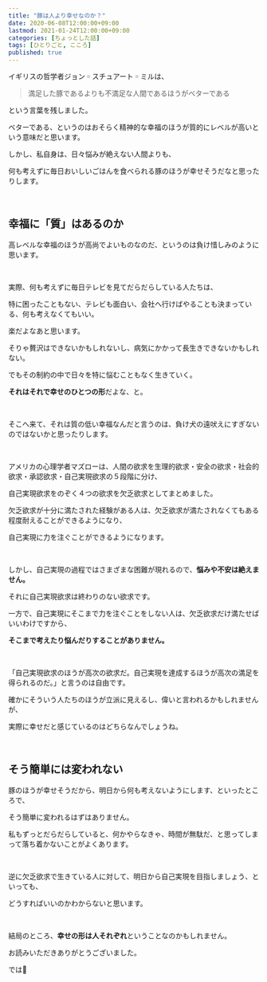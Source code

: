 ```yaml
---
title: "豚は人より幸せなのか？"
date: 2020-06-08T12:00:00+09:00
lastmod: 2021-01-24T12:00:00+09:00
categories: [ちょっとした話]
tags: [ひとりごと, こころ]
published: true
---
```


イギリスの哲学者ジョン゠スチュアート゠ミルは、

> 満足した豚であるよりも不満足な人間であるほうがベターである

という言葉を残しました。

ベターである、というのはおそらく精神的な幸福のほうが質的にレベルが高いという意味だと思います。

<!--more-->

しかし、私自身は、日々悩みが絶えない人間よりも、

何も考えずに毎日おいしいごはんを食べられる豚のほうが幸せそうだなと思ったりします。

<br/>

## 幸福に「質」はあるのか

高レベルな幸福のほうが高尚でよいものなのだ、というのは負け惜しみのように思います。

<br/>

実際、何も考えずに毎日テレビを見てだらだらしている人たちは、

特に困ったこともない、テレビも面白い、会社へ行けばやることも決まっている、何も考えなくてもいい。

楽だよなあと思います。

そりゃ贅沢はできないかもしれないし、病気にかかって長生きできないかもしれない。

でもその制約の中で日々を特に悩むこともなく生きていく。

**それはそれで幸せのひとつの形**だよな、と。

<br/>

そこへ来て、それは質の低い幸福なんだと言うのは、負け犬の遠吠えにすぎないのではないかと思ったりします。

<br/>

アメリカの心理学者マズローは、人間の欲求を生理的欲求・安全の欲求・社会的欲求・承認欲求・自己実現欲求の５段階に分け、

自己実現欲求をのぞく４つの欲求を欠乏欲求としてまとめました。

欠乏欲求が十分に満たされた経験がある人は、欠乏欲求が満たされなくてもある程度耐えることができるようになり、

自己実現に力を注ぐことができるようになります。

<br/>

しかし、自己実現の過程ではさまざまな困難が現れるので、**悩みや不安は絶えません。**

それに自己実現欲求は終わりのない欲求です。

一方で、自己実現にそこまで力を注ぐことをしない人は、欠乏欲求だけ満たせばいいわけですから、

**そこまで考えたり悩んだりすることがありません。**

<br/>

「自己実現欲求のほうが高次の欲求だ。自己実現を達成するほうが高次の満足を得られるのだ。」と言うのは自由です。

確かにそういう人たちのほうが立派に見えるし、偉いと言われるかもしれませんが、

実際に幸せだと感じているのはどちらなんでしょうね。

<relpos link="raku-fujiyu" />

<br/>

## そう簡単には変われない

豚のほうが幸せそうだから、明日から何も考えないようにします、といったところで、

そう簡単に変われるはずはありません。

私もずっとだらだらしていると、何かやらなきゃ、時間が無駄だ、と思ってしまって落ち着かないことがよくあります。

<br/>

逆に欠乏欲求で生きている人に対して、明日から自己実現を目指しましょう、といっても、

どうすればいいのかわからないと思います。

<br/>

結局のところ、**幸せの形は人それぞれ**ということなのかもしれません。

お読みいただきありがとうございました。

では👋
